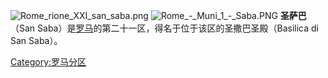 {{unreferenced|time=2011-07-31T09:31:55+00:00}}
[[Image:Rome_rione_XXI_san_saba.png|thumb]]
[[Image:Rome_-_Muni_1_-_Saba.PNG|thumb]]
'''圣萨巴'''（San Saba）是[[罗马|罗马]]的第二十一区，得名于位于该区的圣撒巴圣殿（Basilica di San Saba）。

{{Commons|San Saba (rione di Roma)}}
{{coord|41.878636|N|12.485447|E|source:itwiki_region:IT_type:landmark|format=dms|display=title}}

[[Category:罗马分区|Category:罗马分区]]